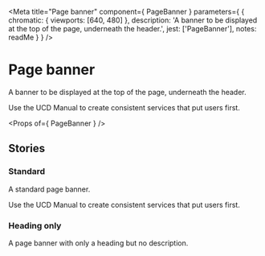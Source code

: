 
<Meta
  title="Page banner"
  component={ PageBanner }
  parameters={ {
    chromatic: { viewports: [640, 480] },
    description: 'A banner to be displayed at the top of the page, underneath the header.',
    jest: ['PageBanner'],
    notes: readMe
  } }
/>

# Page banner

A banner to be displayed at the top of the page, underneath the header.

<Preview withToolbar>
  <Story name="PageBanner">
    <PageBanner heading="Design and build services that work for everyone">
      Use the UCD Manual to create consistent services that put users first.
    </PageBanner>
  </Story>
</Preview>

<Props of={ PageBanner } />


## Stories
### Standard

A standard page banner.

<Preview>
  <Story name="Standard">
    <PageBanner heading="Design and build services that work for everyone">
      Use the UCD Manual to create consistent services that put users first.
    </PageBanner>
  </Story>
</Preview>


### Heading only

A page banner with only a heading but no description.

<Preview>
  <Story name="Header only">
    <PageBanner heading="Design and content" />
  </Story>
</Preview>
